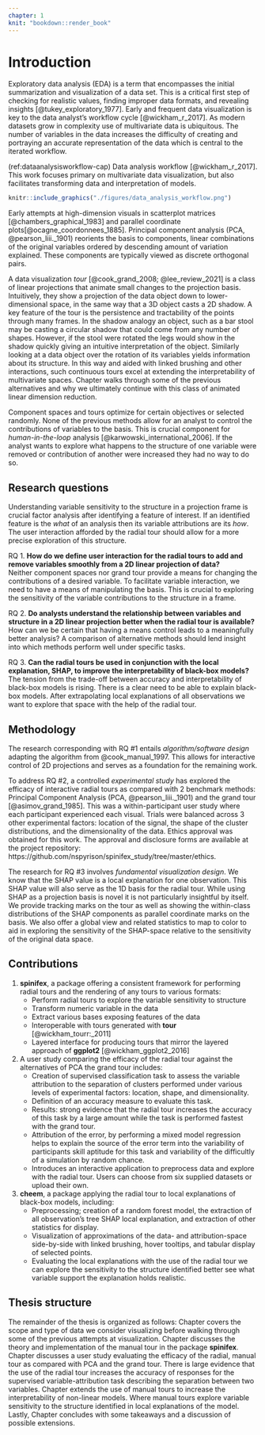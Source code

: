 ```yaml
---
chapter: 1
knit: "bookdown::render_book"
---
```


# Introduction {#ch-introduction}

<!-- Exploratory data analysis -->
Exploratory data analysis (EDA) is a term that encompasses the initial summarization and visualization of a data set. This is a critical first step of checking for realistic values, finding improper data formats, and revealing insights [@tukey_exploratory_1977]. Early and frequent data visualization is key to the data analyst's workflow cycle [@wickham_r_2017]. As modern datasets grow in complexity use of multivariate data is ubiquitous. The number of variables in the data increases the difficulty of creating and portraying an accurate representation of the data which is central to the iterated workflow.

(ref:dataanalysisworkflow-cap) Data analysis workflow [@wickham_r_2017]. This work focuses primary on multivariate data visualization, but also facilitates transforming data and interpretation of models.

```r
knitr::include_graphics("./figures/data_analysis_workflow.png")
```

Early attempts at high-dimension visuals in scatterplot matrices [@chambers_graphical_1983] and parallel coordinate plots[@ocagne_coordonnees_1885]. Principal component analysis (PCA, @pearson_liii._1901) reorients the basis to components, linear combinations of the original variables ordered by descending amount of variation explained. These components are typically viewed as discrete orthogonal pairs.

A data visualization _tour_ [@cook_grand_2008; @lee_review_2021] is a class of linear projections that animate small changes to the projection basis. Intuitively, they show a projection of the data object down to lower-dimensional space, in the same way that a 3D object casts a 2D shadow. A key feature of the tour is the persistence and tractability of the points through many frames. In the shadow analogy an object, such as a bar stool may be casting a circular shadow that could come from any number of shapes. However, if the stool were rotated the legs would show in the shadow quickly giving an intuitive interpretation of the object. Similarly looking at a data object over the rotation of its variables yields information about its structure. In this way and aided with linked brushing and other interactions, such continuous tours excel at extending the interpretability of multivariate spaces. Chapter \ref{ch-background} walks through some of the previous alternatives and why we ultimately continue with this class of animated linear dimension reduction.

Component spaces and tours optimize for certain objectives or selected randomly. None of the previous methods allow for an analyst to control the contributions of variables to the basis. This is crucial component for _human-in-the-loop_ analysis [@karwowski_international_2006]. If the analyst wants to explore what happens to the structure of one variable were removed or contribution of another were increased they had no way to do so.


## Research questions
<!-- Hypothesis statement -->

<!-- The over-arching question of interest can be stated as: -->

<!-- **Can the radial tour with user interaction help analysts understand linear projections, and explore the sensitivity of structure in the projection to the variables contributing to the projection?** -->

Understanding variable sensitivity to the structure in a projection frame is crucial factor analysis after identifying a feature of interest. If an identified feature is the _what_ of an analysis then its variable attributions are its _how_. The user interaction afforded by the radial tour should allow for a more precise exploration of this structure.

RQ 1. **How do we define user interaction for the radial tours to add and remove variables smoothly from a 2D linear projection of data?**\
Neither component spaces nor grand tour provide a means for changing the contributions of a desired variable. To facilitate variable interaction, we need to have a means of manipulating the basis. This is crucial to exploring the sensitivity of the variable contributions to the structure in a frame.

<!---@cook_manual_1997 described an algorithm for manually controlling a tour, to rotate a variable into and out of a 2D projection. This algorithm provides the start to user-controlled radial tours. The work [@spyrison_spinifex_2020] was adapted so that the user has more control of the interpolation. The user can set the full range of the contribution from $[-1, 1]$, and output to a device that allows the user to reproduce motions and animate or rock the rotation backward and forwards. These fine-tuned controls provide a better tool for sensitivity analysis. --->

RQ 2. **Do analysts understand the relationship between variables and structure in a 2D linear projection better when the radial tour is available?**\
How can we be certain that having a means control leads to a meaningfully better analysis? A comparison of alternative methods should lend insight into which methods perform well under specific tasks.
<!-- We performed an $N=108$, within-participant user study comparing accuracy and time with the primary factor as the type of data visualization. Each participant performed 2 evaluations with either Principal Component Analysis (PCA, which is user control, but discrete), grand tour (continuous interpolated frames, but lack user control), or radial tour (user control and continuous animation). We find strong evidence that the radial tour increases accuracy. We also show the effects from the other experimental factors of location, shape data dimensionality, and the random effects from the data and that of the participants. -->

RQ 3. **Can the radial tours be used in conjunction with the local explanation, SHAP, to improve the interpretability of black-box models?**\
The tension from the trade-off between accuracy and interpretability of black-box models is rising. There is a clear need to be able to explain black-box models. After extrapolating local explanations of all observations we want to explore that space with the help of the radial tour.


## Methodology

The research corresponding with RQ #1 entails _algorithm/software design_ adapting the algorithm from @cook_manual_1997. This allows for interactive control of 2D projections and serves as a foundation for the remaining work.

To address RQ #2, a controlled _experimental study_ has explored the efficacy of interactive radial tours as compared with 2 benchmark methods: Principal Component Analysis (PCA, @pearson_liii._1901) and the grand tour [@asimov_grand_1985]. This was a within-participant user study where each participant experienced each visual. Trials were balanced across 3 other experimental factors: location of the signal, the shape of the cluster distributions, and the dimensionality of the data. Ethics approval was obtained for this work. The approval and disclosure forms are available at the project repository: https://github.com/nspyrison/spinifex_study/tree/master/ethics.

The research for RQ #3 involves _fundamental visualization design_. We know that the SHAP value is a local explanation for one observation. This SHAP value will also serve as the 1D basis for the radial tour. While using SHAP as a projection basis is novel it is not particularly insightful by itself. We provide tracking marks on the tour as well as showing the within-class distributions of the SHAP components as parallel coordinate marks on the basis. We also offer a global view and related statistics to map to color to aid in exploring the sensitivity of the SHAP-space relative to the sensitivity of the original data space.


## Contributions

1. __spinifex__, a package offering a consistent framework for performing radial tours and the rendering of any tours to various formats:
   - Perform radial tours to explore the variable sensitivity to structure
   - Transform numeric variable in the data
   - Extract various bases exposing features of the data
   - Interoperable with tours generated with __tour__ [@wickham_tourr:_2011]
   - Layered interface for producing tours that mirror the layered approach of __ggplot2__ [@wickham_ggplot2_2016]
2. A user study comparing the efficacy of the radial tour against the alternatives of PCA the grand tour includes:
   - Creation of supervised classification task to assess the variable attribution to the separation of clusters performed under various levels of experimental factors: location, shape, and dimensionality.
   - Definition of an accuracy measure to evaluate this task.
   - Results: strong evidence that the radial tour increases the accuracy of this task by a large amount while the task is performed fastest with the grand tour.
   - Attribution of the error, by performing a mixed model regression helps to explain the source of the error term into the variability of participants skill aptitude for this task and variability of the difficultly of a simulation by random chance.
   - Introduces an interactive application to preprocess data and explore with the radial tour. Users can choose from six supplied datasets or upload their own.
3. __cheem__, a package applying the radial tour to local explanations of black-box models, including:
   - Preprocessing; creation of a random forest model, the extraction of all observation's tree SHAP local explanation, and extraction of other statistics for display.
   - Visualization of approximations of the data- and attribution-space side-by-side with linked brushing, hover tooltips, and tabular display of selected points.
   - Evaluating the local explanations with the use of the radial tour we can explore the sensitivity to the structure identified better see what variable support the explanation holds realistic.


## Thesis structure

The remainder of the thesis is organized as follows: Chapter \ref{ch-background} covers the scope and type of data we consider visualizing before walking through some of the previous attempts at visualization. Chapter \ref{ch-spinifex} discusses the theory and implementation of the manual tour in the package __spinifex__. Chapter \ref{ch-efficacy_radial_tour} discusses a user study evaluating the efficacy of the radial, manual tour as compared with PCA and the grand tour. There is large evidence that the use of the radial tour increases the accuracy of responses for the supervised variable-attribution task describing the separation between two variables. Chapter \ref{ch-cheem} extends the use of manual tours to increase the interpretability of non-linear models. Where manual tours explore variable sensitivity to the structure identified in local explanations of the model. Lastly, Chapter \ref{ch-conclusion} concludes with some takeaways and a discussion of possible extensions.


